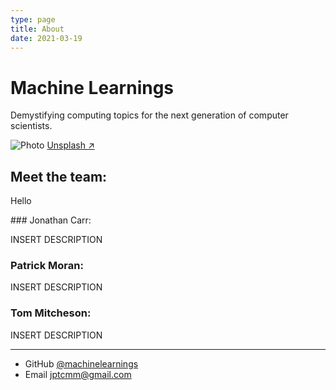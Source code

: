 ```yaml
---
type: page
title: About
date: 2021-03-19
---
```


# Machine Learnings

Demystifying computing topics for the next generation of computer scientists.


<Image
  src="/images/banner.jpg"
  alt="Photo"
  width={1125}
  height={750}
  priority
  className="next-image"
/>
[Unsplash ↗ ](https://unsplash.com/photos/WeYamle9fDM)

## Meet the team: 

Hello

### Jonathan Carr:

INSERT DESCRIPTION

### Patrick Moran:

INSERT DESCRIPTION

### Tom Mitcheson: 

INSERT DESCRIPTION


---

- GitHub [@machinelearnings](https://github.com/machinelearnings)
- Email jptcmm@gmail.com
